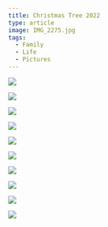 ```yaml
---
title: Christmas Tree 2022
type: article
image: IMG_2275.jpg
tags:
  - Family
  - Life
  - Pictures
---
```


![](/images/blog/2022/11/26/IMG_2115.jpg)

![](/images/blog/2022/11/26/IMG_2126.jpg)

![](/images/blog/2022/11/26/IMG_2128.jpg)

![](/images/blog/2022/11/26/IMG_2139.jpg)

![](/images/blog/2022/11/26/IMG_2149.jpg)

![](/images/blog/2022/11/26/IMG_2152.jpg)

![](/images/blog/2022/11/26/IMG_2182.jpg)

![](/images/blog/2022/11/26/IMG_2183.jpg)

![](/images/blog/2022/11/26/IMG_2198.jpg)

![](/images/blog/2022/11/26/IMG_2275.jpg)
